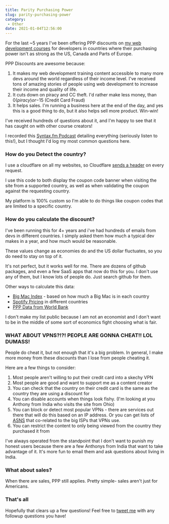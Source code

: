 ```yaml
---
title: Parity Purchasing Power
slug: parity-purchasing-power
category:
 - Other
date: 2021-01-04T12:56:00
---
```


For the last ~5 years I've been offering PPP discounts on [my web development courses](/courses) for developers in countries where their purchasing power isn't as strong as the US, Canada and Parts of Europe.

PPP Discounts are awesome because:

1. It makes my web development training content accessible to many more devs around the world regardless of their income level. I've received tons of amazing stories of people using web development to increase their income and quality of life.
2. It cuts down on piracy and CC theft. I'd rather make less money, than $0 (piracy) or -$15 (Credit Card Fraud)
3. It helps sales. I'm running a business here at the end of the day, and yes this is a good thing to do, but it also helps sell more product. Win-win!

I've received hundreds of questions about it, and I'm happy to see that it has caught on with other course creators!

I recorded this [Syntax.fm Podcast](https://syntax.fm/show/233/hasty-treat-purchasing-power-parity) detailing everything (seriously listen to this!), but I thought I'd log my most common questions here.

### How do you Detect the country?

I use a cloudflare on all my websites, so Cloudflare [sends a header](https://support.cloudflare.com/hc/en-us/articles/200168236-Configuring-Cloudflare-IP-Geolocation) on every request.

I use this code to both display the coupon code banner when visiting the site from a supported country, as well as when validating the coupon against the requesting country.

My platform is 100% custom so I'm able to do things like coupon codes that are limited to a specific country.

### How do you calculate the discount?

I've been running this for 4+ years and i've had hundreds of emails from devs in different countries. I simply asked them how much a typical dev makes in a year, and how much would be reasonable.

These values change as economies do and the US dollar fluctuates, so you do need to stay on top of it.

It's not perfect, but it works well for me. There are dozens of github packages, and even a few SaaS apps that now do this for you. I don't use any of them, but I know lots of people do. Just search github for them.

Other ways to calculate this data:

* [Big Mac Index](https://en.wikipedia.org/wiki/Big_Mac_Index) - based on how much a Big Mac is in each country
* [Spotify Pricing](https://mts.io/projects/spotify-pricing/) in different countries
* [PPP Data from World Bank](https://data.worldbank.org/indicator/PA.NUS.PPP)

I don't make my list public because I am not an economist and I don't want to be in the middle of some sort of economics fight choosing what is fair.

### WHAT ABOUT VPNS?!?! PEOPLE ARE GONNA CHEAT!! LOL DUMASS!

People do cheat it, but not enough that it's a big problem. In general, I make more money from these discounts than I lose from people cheating it.

Here are a few things to consider:

1. Most people aren't willing to put their credit card into a skechy VPN
1. Most people are good and want to support me as a content creator
1. You can check that the country on their credit card is the same as the country they are using a discount for
1. You can disable accounts when things look fishy. (I'm looking at you Anthony from India who visits the site from Ohio)
1. You can block or detect most popular VPNs - there are services out there that will do this based on an IP address. Or you can get lists of [ASNS](https://github.com/LorenzoSapora/bad-asn-list) that co-related to the big ISPs that VPNs use.
1. You can restrict the content to only being viewed from the country they purchased it from

I've always operated from the standpoint that I don't want to punish my honest users because there are a few Anthonys from India that want to take advantage of it. It's more fun to email them and ask questions about living in India.

### What about sales?

When there are sales, PPP still applies. Pretty simple-  sales aren't just for Americans.

### That's all

Hopefully that clears up a few questions! Feel free to [tweet me](https://twitter.com/wesbos) with any followup questions you have!

